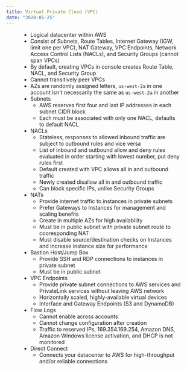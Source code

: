 ```yaml
---
title: Virtual Private Cloud (VPC)
date: "2020-05-25"
---
```


<Figure caption="" id="vpc-diagram" />

- Logical datacenter within AWS
- Consist of Subnets, Route Tables, Internet Gateway (IGW, limit one per VPC), NAT Gateway, VPC Endpoints, Network Access Control Lists (NACLs), and Security Groups (cannot span VPCs)
- By default, creating VPCs in console creates Route Table, NACL, and Security Group
- Cannot transitively peer VPCs
- AZs are randomly assigned letters, `us-west-2a` in one account isn't necessarily the same as `us-west-2a` in another
- Subnets
  - AWS reserves first four and last IP addresses in each subnet CIDR block
  - Each must be associated with only one NACL, defaults to default NACL
- NACLs
  - Stateless, responses to allowed inbound traffic are subject to outbound rules and vice versa
  - List of inbound and outbound allow and deny rules evaluated in order starting with lowest number, put deny rules first
  - Default created with VPC allows all in and outbound traffic
  - Newly created disallow all in and outbound traffic
  - Can block specific IPs, unlike Security Groups
- NATs
  - Provide internet traffic to instances in private subnets
  - Prefer Gateways to Instances for management and scaling benefits
  - Create in multiple AZs for high availability
  - Must be in public subnet with private subnet route to cooresponding NAT
  - Must disable source/destination checks on Instances and increase instance size for performance
- Bastion Host/Jump Box
  - Provide SSH and RDP connections to instances in private subnet
  - Must be in public subnet
- VPC Endpoints
  - Provide private subnet connections to AWS services and PrivateLink services without leaving AWS network
  - Horizontally scaled, highly-available virtual devices
  - Interface and Gateway Endpoints (S3 and DynamoDB)
- Flow Logs
  - Cannot enable across accounts
  - Cannot change configuration after creation
  - Traffic to reserved IPs, 169.354.169.254, Amazon DNS, Amazon Windows license activation, and DHCP is not monitored
- Direct Connect
  - Connects your datacenter to AWS for high-throughput and/or reliable connections
